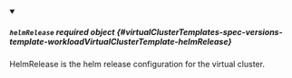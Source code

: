 


<details className="config-field" data-expandable="true" open>
<summary>

##### `helmRelease` <span className="config-field-required" data-required="false">required</span> <span className="config-field-type">object</span> <span className="config-field-default"></span> <span className="config-field-enum"></span> {#virtualClusterTemplates-spec-versions-template-workloadVirtualClusterTemplate-helmRelease}

HelmRelease is the helm release configuration for the virtual cluster.

</summary>

<PartialHelmReleasereference />


</details>
